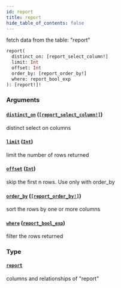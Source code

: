 ```yaml
---
id: report
title: report
hide_table_of_contents: false
---
```


fetch data from the table: "report"

```graphql
report(
  distinct_on: [report_select_column!]
  limit: Int
  offset: Int
  order_by: [report_order_by!]
  where: report_bool_exp
): [report!]!
```

### Arguments

#### [`distinct_on`](#) ([`[report_select_column!]`](../enums/report-select-column))

distinct select on columns

#### [`limit`](#) ([`Int`](../scalars/int))

limit the number of rows returned

#### [`offset`](#) ([`Int`](../scalars/int))

skip the first n rows. Use only with order_by

#### [`order_by`](#) ([`[report_order_by!]`](../inputs/report-order-by))

sort the rows by one or more columns

#### [`where`](#) ([`report_bool_exp`](../inputs/report-bool-exp))

filter the rows returned

### Type

#### [`report`](../objects/report)

columns and relationships of "report"
